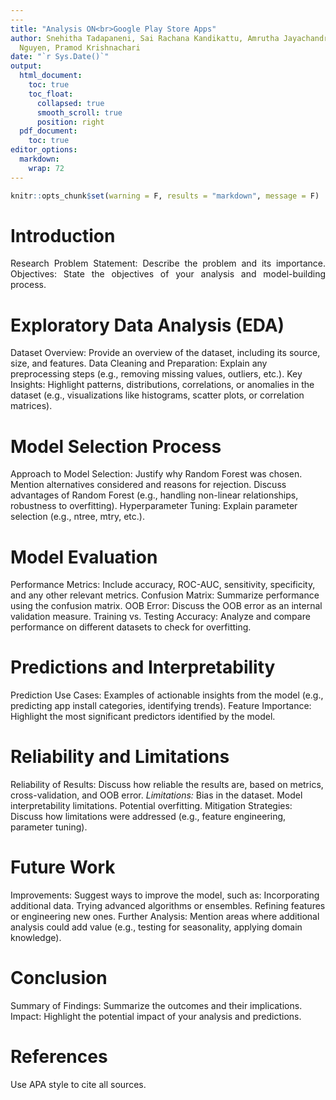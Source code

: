 ```yaml
---
---
title: "Analysis ON<br>Google Play Store Apps"
author: Snehitha Tadapaneni, Sai Rachana Kandikattu, Amrutha Jayachandradhara, Wilona
  Nguyen, Pramod Krishnachari
date: "`r Sys.Date()`"
output:
  html_document:
    toc: true
    toc_float:
      collapsed: true
      smooth_scroll: true
      position: right
  pdf_document:
    toc: true
editor_options:
  markdown:
    wrap: 72
---
```


```r
knitr::opts_chunk$set(warning = F, results = "markdown", message = F)
```


# **Introduction**
<div style="text-align: justify;">
Research Problem Statement: Describe the problem and its importance.
Objectives: State the objectives of your analysis and model-building process.

</div>


# **Exploratory Data Analysis (EDA)**
Dataset Overview: Provide an overview of the dataset, including its source, size, and features.
Data Cleaning and Preparation: Explain any preprocessing steps (e.g., removing missing values, outliers, etc.).
Key Insights: Highlight patterns, distributions, correlations, or anomalies in the dataset (e.g., visualizations like histograms, scatter plots, or correlation matrices).


# **Model Selection Process**
Approach to Model Selection: Justify why Random Forest was chosen.
Mention alternatives considered and reasons for rejection.
Discuss advantages of Random Forest (e.g., handling non-linear relationships, robustness to overfitting).
Hyperparameter Tuning: Explain parameter selection (e.g., ntree, mtry, etc.).


# **Model Evaluation**
Performance Metrics: Include accuracy, ROC-AUC, sensitivity, specificity, and any other relevant metrics.
Confusion Matrix: Summarize performance using the confusion matrix.
OOB Error: Discuss the OOB error as an internal validation measure.
Training vs. Testing Accuracy: Analyze and compare performance on different datasets to check for overfitting.


# **Predictions and Interpretability**
Prediction Use Cases: Examples of actionable insights from the model (e.g., predicting app install categories, identifying trends).
Feature Importance: Highlight the most significant predictors identified by the model.


# **Reliability and Limitations**
Reliability of Results: Discuss how reliable the results are, based on metrics, cross-validation, and OOB error.
*Limitations:*
Bias in the dataset.
Model interpretability limitations.
Potential overfitting.
Mitigation Strategies: Discuss how limitations were addressed (e.g., feature engineering, parameter tuning).


# **Future Work**
Improvements: Suggest ways to improve the model, such as:
Incorporating additional data.
Trying advanced algorithms or ensembles.
Refining features or engineering new ones.
Further Analysis: Mention areas where additional analysis could add value (e.g., testing for seasonality, applying domain knowledge).


# **Conclusion**
Summary of Findings: Summarize the outcomes and their implications.
Impact: Highlight the potential impact of your analysis and predictions.


# **References**
Use APA style to cite all sources.